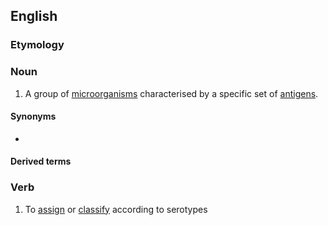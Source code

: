 {{also|sérotype}}
==English==

===Etymology===
{{confix|en|sero|type}}

===Noun===
{{en-noun}}

# {{lb|en|immunology}} A group of [[microorganism]]s characterised by a specific set of [[antigen]]s.

====Synonyms====
* {{l|en|serovar}}

====Derived terms====
{{der2|lang=en
|multiserotype
|monoserotype
|serotypeable
|intraserotype}}

===Verb===
{{en-verb|serotyp}}

# To [[assign]] or [[classify]] according to serotypes